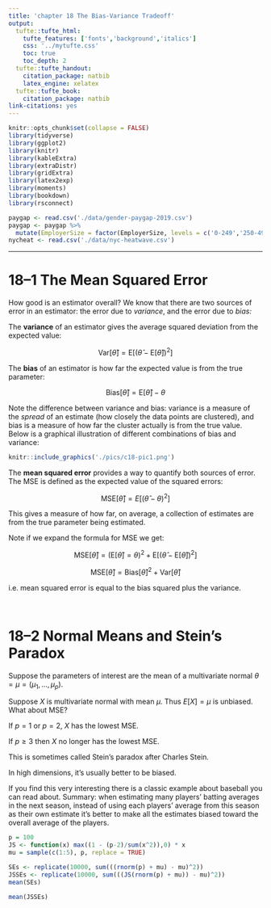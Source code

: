```yaml
---
title: 'chapter 18 The Bias-Variance Tradeoff'
output:
  tufte::tufte_html:
    tufte_features: ['fonts','background','italics']
    css: '../mytufte.css'
    toc: true
    toc_depth: 2
  tufte::tufte_handout:
    citation_package: natbib
    latex_engine: xelatex
  tufte::tufte_book:
    citation_package: natbib
link-citations: yes
---
```


```r
knitr::opts_chunk$set(collapse = FALSE)
library(tidyverse)
library(ggplot2)
library(knitr)
library(kableExtra)
library(extraDistr)
library(gridExtra)
library(latex2exp)
library(moments)
library(bookdown)
library(rsconnect)
```

```r
paygap <- read.csv('./data/gender-paygap-2019.csv')
paygap <- paygap %>%
  mutate(EmployerSize = factor(EmployerSize, levels = c('0-249','250-499','500-999','1000-4999','5000-19999','20000+')))
nycheat <- read.csv('./data/nyc-heatwave.csv')
```

\newcommand{\E}{\text{E}}
\newcommand{\Var}{\text{Var}}
\newcommand{\SD}{\text{SD}}
\newcommand{\SE}{\text{SE}}
\newcommand{\MSE}{\text{MSE}}
\newcommand{\Cov}{\text{Cov}}
\newcommand{\Cor}{\text{Cor}}
\renewcommand{\P}{\text{P}}
\newcommand{\pd}[2]{\frac{\partial #1}{\partial #2}}
\newcommand{\sumin}{\sum_i^n}
\newcommand{\Bias}{\text{Bias}}

---

# 18--1 The Mean Squared Error

How good is an estimator overall? We know that there are two sources of error in an estimator: the error due to *variance*, and the error due to *bias:*

The **variance** of an estimator gives the average squared deviation from the expected value:

$$\Var[\hat\theta] = \E \big[ (\hat\theta - \E[\hat\theta])^2 \big]$$

The **bias** of an estimator is how far the expected value is from the true parameter:

$$\Bias[\hat\theta] = \E[\hat\theta] - \theta$$

Note the difference between variance and bias: variance is a measure of the *spread* of an estimate (how closely the data points are clustered), and bias is a measure of how far the cluster actually is from the true value. Below is a graphical illustration of different combinations of bias and variance:  

```r
knitr::include_graphics('./pics/c18-pic1.png')
```

The **mean squared error** provides a way to quantify both sources of error. The MSE is defined as the expected value of the squared errors:

$$\MSE[\hat\theta] = E\big[ (\hat\theta - \theta)^2 \big]$$

This gives a measure of how far, on average, a collection of estimates are from the true parameter being estimated.  

Note if we expand the formula for MSE we get:

$$\MSE[\hat\theta] = (\E[\hat\theta] = \theta)^2 + \E \big[ (\hat\theta - \E[\hat\theta])^2 \big]$$

$$\MSE[\hat\theta] = \Bias[\hat\theta]^2 + \Var[\hat\theta]$$

i.e. mean squared error is equal to the bias squared plus the variance.  




\ 

# 18--2 Normal Means and Stein's Paradox

Suppose the parameters of interest are the mean of a multivariate normal $\theta = \mu = (\mu_1, ..., \mu_p)$.  

Suppose $X$ is multivariate normal with mean $\mu$. Thus $E[X] = \mu$ is unbiased. What about MSE?

If $p=1$ or $p=2$, $X$ has the lowest MSE.  

If $p \geq 3$ then $X$ no longer has the lowest MSE.  

This is sometimes called Stein’s paradox after Charles Stein.

In high dimensions, it’s usually better to be biased. 

If you find this very interesting there is a classic example about baseball you can read about. Summary: when estimating many players’ batting averages in the next season, instead of using each players’ average from this season as their own estimate it’s better to make all the estimates biased toward the overall average of the players.  

```r
p = 100
JS <- function(x) max((1 - (p-2)/sum(x^2)),0) * x
mu = sample(c(1:5), p, replace = TRUE)
```

```r
SEs <- replicate(10000, sum(((rnorm(p) + mu) - mu)^2))
JSSEs <- replicate(10000, sum(((JS(rnorm(p) + mu)) - mu)^2))
mean(SEs)
```

```r
mean(JSSEs)
```
